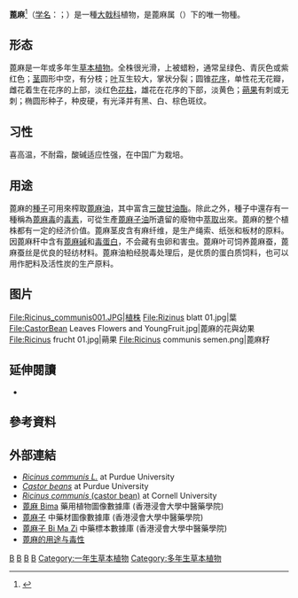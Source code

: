 {{Speciesbox 
| taxon = Ricinus communis
| authority = [[卡爾·林奈|L.]]
| image = Ricinus communis - Köhler–s Medizinal-Pflanzen-257.jpg
| image_caption = 《[[科勒藥用植物|科勒藥用植物]]》(1897), <br>''Ricinus communis''
}}
'''蓖麻'''<ref>{{標音|字=蓖|拼音=bì|注音=ㄅㄧˋ|粤拼=bei6|同音字=避}}</ref>（[[学名|学名]]：{{lang|la|'''''Ricinus communis'''''}}；{{lang-en|castor oil plant}}）是一種[[大戟科|大戟科]]植物，是蓖麻属（''{{lang|la|Ricinus}}''）下的唯一物種。

== 形态 ==
蓖麻是一年或多年生[[草本植物|草本植物]]。全株很光滑，上被蜡粉，通常呈绿色、青灰色或紫红色；[[茎|茎]]圆形中空，有分枝；[[叶|叶]]互生较大，掌状分裂；圆锥[[花序|花序]]，单性花无花瓣，雌花着生在花序的上部，淡红色[[花柱|花柱]]，雄花在花序的下部，淡黄色；[[蒴果|蒴果]]有刺或无刺；椭圆形种子，种皮硬，有光泽并有黑、白、棕色斑纹。

== 习性 ==
喜高温，不耐霜，酸碱适应性强，在中国广为栽培。

== 用途 ==
蓖麻的[[種子|種子]]可用來榨取[[蓖麻油|蓖麻油]]，其中富含[[三酸甘油酯|三酸甘油酯]]。除此之外，種子中還存有一種稱為[[蓖麻毒|蓖麻毒]]的[[毒素|毒素]]，可從生產[[蓖麻油|蓖麻子油]]所遺留的廢物中[[萃取|萃取]]出來。蓖麻的整个植株都有一定的经济价值。蓖麻茎皮含有麻纤维，是生产绳索、纸张和板材的原料。因蓖麻秆中含有[[蓖麻碱|蓖麻碱]]和[[毒蛋白|毒蛋白]]，不会藏有虫卵和害虫。蓖麻叶可饲养蓖麻蚕，蓖麻蚕丝是优良的轻纺材料。蓖麻油粕经脱毒处理后，是优质的蛋白质饲料，也可以用作肥料及活性炭的生产原料。

== 图片 ==
<gallery>
File:Ricinus_communis001.JPG|植株
File:Rizinus blatt 01.jpg|葉
File:CastorBean Leaves Flowers and YoungFruit.jpg|蓖麻的花與幼果
File:Ricinus frucht 01.jpg|蒴果
File:Ricinus communis semen.png|蓖麻籽
</gallery>

==延伸閱讀==
{{refbegin}}
* {{Cite book |last1=Everitt |first1=J.H. |last2=Lonard |first2=R.L. |last3=Little |first3=C.R.|title=Weeds in South Texas and Northern Mexico |url=https://archive.org/details/weedsinsouthtexa0000ever |publisher=Texas Tech University Press |location=Lubbock |year=2007 |isbn=0-89672-614-2}}
{{refend}}

== 參考資料 ==
{{Reflist|2}}

== 外部連結 ==
{{Commons|Ricinus communis}}
{{Wikispecies|Ricinus communis}}
* [http://www.hort.purdue.edu/newcrop/duke_energy/Ricinus_communis.html ''Ricinus communis L.''] at Purdue University
* [http://www.hort.purdue.edu/newcrop/afcm/castor.html ''Castor beans''] at Purdue University
* [https://web.archive.org/web/19980508072815/http://www.ansci.cornell.edu/plants/castorbean.html ''Ricinus communis'' (castor bean)] at Cornell University
* [http://libproject.hkbu.edu.hk/was40/detail?lang=ch&channelid=1288&searchword=herb_id=D00229 蓖麻 Bima] 藥用植物圖像數據庫 (香港浸會大學中醫藥學院) {{zh}}{{en}}
*[https://sys01.lib.hkbu.edu.hk/cmed/mmid/detail.php?pid=B00157 蓖麻子] 中藥材圖像數據庫  (香港浸會大學中醫藥學院) {{zh}}{{en}} 
* [http://libproject.hkbu.edu.hk/was40/detail?channelid=44273&searchword=herb_id=D00642 蓖麻子 Bi Ma Zi] 中藥標本數據庫 (香港浸會大學中醫藥學院) {{zh-hant}}{{en}}
* [http://songshuhui.net/archives/63081 蓖麻的用途与毒性]
{{Taxonbar}}

[[Category:大戟科|B]]
[[Category:藥用植物|B]]
[[Category:有毒植物|B]]
[[Category:卡尔·林奈命名的生物分类|B]]
[[Category:一年生草本植物|Category:一年生草本植物]]
[[Category:多年生草本植物|Category:多年生草本植物]]